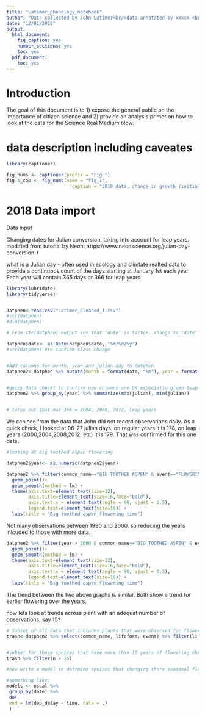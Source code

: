 ```yaml
---
title: "Latimer_phenology_notebook"
author: "Data collected by John Latimer<br/>data annotated by xxxxx <br/> code contributions by David J. Weston<br/>Travis Lawrence"
date: "12/01/2018"
output:
  html_document:
    fig_caption: yes
    number_sections: yes
    toc: yes
  pdf_document:
    toc: yes
---
```


# Introduction
The goal of this document is to 1) expose the general public on the importance of citizen science and 2) provide an analysis primer on how to look at the data for the Science Real Medium blow. 

# data description including caveates



```r

library(captioner)

fig_nums <- captioner(prefix = "Fig.")
fig.1_cap <- fig_nums(name = "fig_1", 
                        caption = "2018 data, change in growth (initial weight (wt) - final wt among the two symbiotic partners alone and when added togather but grown seperately (_seperate) and when grown together in same well (_symbiosis). Cyano in symbiosis includes, endophytes, epiphytes and free living cyano.  Data incuded all pH conditions")

```


# 2018 Data import

Data input

Changing dates for Julian conversion. taking into account for leap years.
modified from tutorial by Neon: https://www.neonscience.org/julian-day-conversion-r

what is a Julian day - often used in ecology and climtate realted data to provide a continuous count of the days starting at January 1st each year. Each year will contain 365 days or 366 for leap years

```r
library(lubridate)
library(tidyverse)


datphen<-read.csv("Latimer_Cleaned_1.csv")
#str(datphen)
#dim(datphen)

# From str(datphen) output see that 'date' is factor. change to 'date' class:

datphen$date<- as.Date(datphen$date, "%m/%d/%y")
#str(datphen) #to confirm class change


#Add columns for month, year and julian day to datphen
datphen2<-datphen %>% mutate(month = format(date, "%m"), year = format(date, "%Y"), julian = yday(date))


#quick data checkt to confirm new columns are OK especiallu given leap years.
datphen2 %>% group_by(year) %>% summarize(max(julian), min(julian))


# turns out that max 366 = 2004, 2008, 2012, leap years

```

We can see from the data that John did not record observations daily. As a quick check, I looked at 06-27 julian days. on regular years it is 178, on leap years (2000,2004,2008,2012, etc) it is 179. That was confirmed for this one date. 

```r

#looking at big toothed aspen flowering

datphen2$year<- as.numeric(datphen2$year)

datphen2 %>% filter(common_name=="BIG TOOTHED ASPEN" & event=="FLOWERING") %>% ggplot(aes(y= julian, x= year)) +
  geom_point()+
  geom_smooth(method = lm) +
  theme(axis.text=element_text(size=12),
        axis.title=element_text(size=16,face="bold"),
        axis.text.x = element_text(angle = 90, vjust = 0.5),
        legend.text=element_text(size=16)) +
  labs(title = "Big toothed aspen flowering time")

```


Not many observations between 1990 and 2000. so reducing the years inlcuded to those with more data. 


```r

datphen2 %>% filter(year > 2000 & common_name=="BIG TOOTHED ASPEN" & event=="FLOWERING") %>% ggplot(aes(y= julian, x= year)) +
  geom_point()+
  geom_smooth(method = lm) +
  theme(axis.text=element_text(size=12),
        axis.title=element_text(size=16,face="bold"),
        axis.text.x = element_text(angle = 90, vjust = 0.5),
        legend.text=element_text(size=16)) +
  labs(title = "Big toothed aspen flowering time")


```



The trend between the two above graphs is similar. Both show a trend for earlier flowering over the years.


now lets look at trends across plant with an adequat number of observations, say 15?

```r

# Subset of all data that includes plants that were observed for flowering.
trash<-datphen2 %>% select(common_name, lifeform, event) %>% filter(lifeform == "PLANTS" & event =="FLOWERING") %>% group_by(common_name) %>% tally()


#subset for those speices that have more than 15 years of flwoering observations
trash %>% filter(n > 15)

#now write a model to detrmine speices that changing there seasonal flowering time through years

#something like:
models <- usual %>%
 group_by(date) %>%
 do(
 mod = lm(dep_delay ~ time, data = .)
 ) 


```



